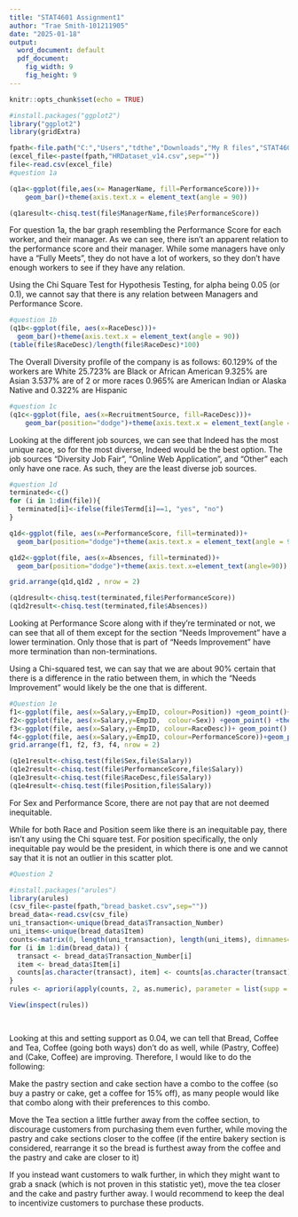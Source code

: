 ---
title: "STAT4601 Assignment1"
author: "Trae Smith-101211905"
date: "2025-01-18"
output:
  word_document: default
  pdf_document: 
    fig_width: 9
    fig_height: 9
---

```{r setup, include=FALSE}
knitr::opts_chunk$set(echo = TRUE)
```

```{r}
#install.packages("ggplot2")
library("ggplot2")
library(gridExtra)

fpath<-file.path("C:","Users","tdthe","Downloads","My R files","STAT4601","Assignment 1","Assignment #1 Visualization and Association Rule Mining Winter 2025 attached files Jan 16, 2025 810 PM", .Platform$file.sep)
(excel_file<-paste(fpath,"HRDataset_v14.csv",sep=""))
file<-read.csv(excel_file)
#question 1a

(q1a<-ggplot(file,aes(x= ManagerName, fill=PerformanceScore)))+
    geom_bar()+theme(axis.text.x = element_text(angle = 90))

(q1aresult<-chisq.test(file$ManagerName,file$PerformanceScore))
```
For question 1a, the bar graph resembling the Performance Score for each worker, and their manager. As we can see, there isn't an apparent relation to the performance score and their manager. While some managers have only have a "Fully Meets", they do not have a lot of workers, so they don't have enough workers to see if they have any relation. 

Using the Chi Square Test for Hypothesis Testing, for alpha being 0.05 (or 0.1), we cannot say that there is any relation between Managers and Performance Score. 

```{r}
#question 1b
(q1b<-ggplot(file, aes(x=RaceDesc)))+
  geom_bar()+theme(axis.text.x = element_text(angle = 90))
(table(file$RaceDesc)/length(file$RaceDesc)*100)

```
The Overall Diversity profile of the company is as follows:
60.129% of the workers are White
25.723% are Black or African American
9.325% are Asian
3.537% are of 2 or more races
0.965% are American Indian or Alaska Native
and 0.322% are Hispanic

```{r}
#question 1c
(q1c<-ggplot(file, aes(x=RecruitmentSource, fill=RaceDesc)))+
    geom_bar(position="dodge")+theme(axis.text.x = element_text(angle = 90))
```
Looking at the different job sources, we can see that Indeed has the most unique race, so for the most diverse, Indeed would be the best option. The job sources "Diversity Job Fair", "Online Web Application", and "Other" each only have one race. As such, they are the least diverse job sources. 

```{r}
#question 1d
terminated<-c()
for (i in 1:dim(file)){
  terminated[i]<-ifelse(file$Termd[i]==1, "yes", "no")
}

q1d<-ggplot(file, aes(x=PerformanceScore, fill=terminated))+
  geom_bar(position="dodge")+theme(axis.text.x = element_text(angle = 90))

q1d2<-ggplot(file, aes(x=Absences, fill=terminated))+
  geom_bar(position="dodge")+theme(axis.text.x=element_text(angle=90))

grid.arrange(q1d,q1d2 , nrow = 2)

(q1dresult<-chisq.test(terminated,file$PerformanceScore))
(q1d2result<-chisq.test(terminated,file$Absences))
```
Looking at Performance Score along with if they're terminated or not, we can see that all of them except for the section "Needs Improvement" have a lower termination. Only those that is part of "Needs Improvement" have more termination than non-terminations. 

Using a Chi-squared test, we can say that we are about 90% certain that there is a difference in the ratio between them, in which the "Needs Improvement" would likely be the one that is different.
```{r}
#Question 1e
f1<-ggplot(file, aes(x=Salary,y=EmpID, colour=Position)) +geom_point()+theme(axis.text.x = element_text(angle = 90))
f2<-ggplot(file, aes(x=Salary,y=EmpID,  colour=Sex)) +geom_point() +theme(axis.text.x = element_text(angle = 90))
f3<-ggplot(file, aes(x=Salary,y=EmpID, colour=RaceDesc))+ geom_point() + theme(axis.text.x = element_text(angle = 90))
f4<-ggplot(file, aes(x=Salary,y=EmpID, colour=PerformanceScore))+geom_point() +theme(axis.text.x = element_text(angle = 90))
grid.arrange(f1, f2, f3, f4, nrow = 2)

(q1e1result<-chisq.test(file$Sex,file$Salary))
(q1e2result<-chisq.test(file$PerformanceScore,file$Salary))
(q1e3result<-chisq.test(file$RaceDesc,file$Salary))
(q1e4result<-chisq.test(file$Position,file$Salary))

```
For Sex and Performance Score, there are not pay that are not deemed inequitable.

While for both Race and Position seem like there is an inequitable pay, there isn't any using the Chi square test. For position specifically, the only inequitable pay would be the president, in which there is one and we cannot say that it is not an outlier in this scatter plot. 

```{r}
#Question 2

#install.packages("arules")
library(arules)
(csv_file<-paste(fpath,"bread_basket.csv",sep=""))
bread_data<-read.csv(csv_file)
uni_transaction<-unique(bread_data$Transaction_Number)
uni_items<-unique(bread_data$Item)
counts<-matrix(0, length(uni_transaction), length(uni_items), dimnames=list(uni_transaction, uni_items))
for (i in 1:dim(bread_data)) {
  transact <- bread_data$Transaction_Number[i]
  item <- bread_data$Item[i]
  counts[as.character(transact), item] <- counts[as.character(transact), item] + 1
}
rules <- apriori(apply(counts, 2, as.numeric), parameter = list(supp = 0.04, conf = 0.01, target = "rules"))

View(inspect(rules))

  


```
Looking at this and setting support as 0.04, we can tell that Bread, Coffee and Tea, Coffee (going both ways) don't do as well, while (Pastry, Coffee) and (Cake, Coffee) are improving. Therefore, I would like to do the following:

Make the pastry section and cake section have a combo to the coffee (so buy a pastry or cake, get a coffee for 15% off), as many people would like that combo along with their preferences to this combo. 

Move the Tea section a little further away from the coffee section, to discourage customers from purchasing them even further, while moving the pastry and cake sections closer to the coffee (if the entire bakery section is considered, rearrange it so the bread is furthest away from the coffee and the pastry and cake are closer to it)


If you instead want customers to walk further, in which they might want to grab a snack (which is not proven in this statistic yet), move the tea closer and the cake and pastry further away. I would recommend to keep the deal to incentivize customers to purchase these products. 
